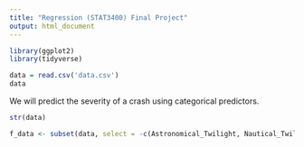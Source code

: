 ---
title: "Regression (STAT3400) Final Project"
output: html_document
---
```{r}
library(ggplot2)
library(tidyverse)
```


```{r}
data = read.csv('data.csv')
data
```

We will predict the severity of a crash using categorical predictors. 
```{r}
str(data)
```

```{r}
f_data <- subset(data, select = -c(Astronomical_Twilight, Nautical_Twilight, Civil_Twilight))
```



